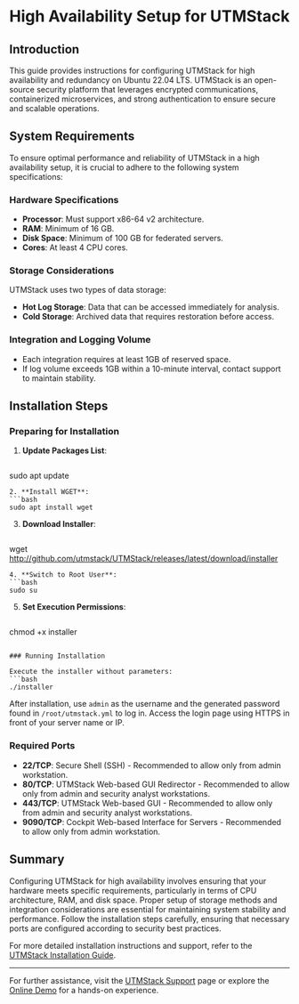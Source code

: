 # High Availability Setup for UTMStack

## Introduction

This guide provides instructions for configuring UTMStack for high availability and redundancy on Ubuntu 22.04 LTS. UTMStack is an open-source security platform that leverages encrypted communications, containerized microservices, and strong authentication to ensure secure and scalable operations.

## System Requirements

To ensure optimal performance and reliability of UTMStack in a high availability setup, it is crucial to adhere to the following system specifications:

### Hardware Specifications

- **Processor**: Must support x86-64 v2 architecture.
- **RAM**: Minimum of 16 GB.
- **Disk Space**: Minimum of 100 GB for federated servers.
- **Cores**: At least 4 CPU cores.

### Storage Considerations

UTMStack uses two types of data storage:

- **Hot Log Storage**: Data that can be accessed immediately for analysis.
- **Cold Storage**: Archived data that requires restoration before access.

### Integration and Logging Volume

- Each integration requires at least 1GB of reserved space.
- If log volume exceeds 1GB within a 10-minute interval, contact support to maintain stability.

## Installation Steps

### Preparing for Installation

1. **Update Packages List**:
   ```bash
sudo apt update
   ```
2. **Install WGET**:
   ```bash
sudo apt install wget
   ```
3. **Download Installer**:
   ```bash
wget http://github.com/utmstack/UTMStack/releases/latest/download/installer
   ```
4. **Switch to Root User**:
   ```bash
sudo su
   ```
5. **Set Execution Permissions**:
   ```bash
chmod +x installer
   ```

### Running Installation

Execute the installer without parameters:
```bash
./installer
```

After installation, use `admin` as the username and the generated password found in `/root/utmstack.yml` to log in. Access the login page using HTTPS in front of your server name or IP.

### Required Ports

- **22/TCP**: Secure Shell (SSH) - Recommended to allow only from admin workstation.
- **80/TCP**: UTMStack Web-based GUI Redirector - Recommended to allow only from admin and security analyst workstations.
- **443/TCP**: UTMStack Web-based GUI - Recommended to allow only from admin and security analyst workstations.
- **9090/TCP**: Cockpit Web-based Interface for Servers - Recommended to allow only from admin workstation.

## Summary

Configuring UTMStack for high availability involves ensuring that your hardware meets specific requirements, particularly in terms of CPU architecture, RAM, and disk space. Proper setup of storage methods and integration considerations are essential for maintaining system stability and performance. Follow the installation steps carefully, ensuring that necessary ports are configured according to security best practices.

For more detailed installation instructions and support, refer to the [UTMStack Installation Guide](https://documentation.utmstack.com/v10/Installation/setup_guide).

---

For further assistance, visit the [UTMStack Support](https://support.utmstack.com) page or explore the [Online Demo](https://utmstack.com/demo) for a hands-on experience.
